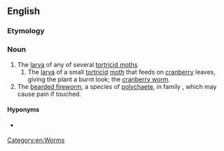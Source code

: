 ==English==
{{rfi}}
{{wikipedia|Tortricidae}}
{{wikipedia|Amphinomidae}}
{{wikispecies|Tortricidae}}
{{wikispecies|Amphinomidae}}
===Etymology===
{{compound|fire|worm}}

===Noun===
{{en-noun}}

# The [[larva]] of any of several [[tortricid moth]]s
## The [[larva]] of a small [[tortricid]] [[moth]] that feeds on [[cranberry]] leaves, giving the plant a burnt look; the [[cranberry worm]].
# The [[bearded fireworm]], a species of [[polychaete]], in family ''{{taxlink|Amphinomidae|family}}'', which may cause pain if touched.

====Hyponyms====
* {{sense|family}} {{pedia|List of Tortricidae genera}}
[[Category:en:Worms]]
